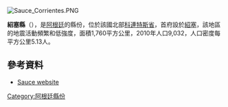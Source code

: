 [[Image:Sauce_Corrientes.PNG|right]]
{{coord|30|04|S|58|46|W|display=title}}  

'''紹塞縣'''（{{lang-es|Departamento Sauce}}），是[[阿根廷|阿根廷]]的縣份，位於該國北部[[科連特斯省|科連特斯省]]，首府設於[[紹塞_(科連特斯省)|紹塞]]，該地區的地震活動頻繁和低強度，面積1,760平方公里，2010年人口9,032，人口密度每平方公里5.13人。

==參考資料==
* [https://web.archive.org/web/20070927045041/http://www.sauce.gov.ar/ Sauce website] {{es icon}}

{{Argentina-geo-stub}}
[[Category:阿根廷縣份|Category:阿根廷縣份]]